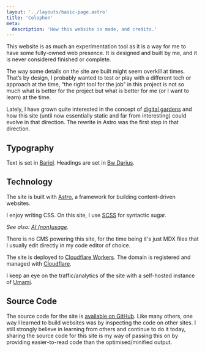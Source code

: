 ```yaml
---
layout: '../layouts/basic-page.astro'
title: 'Colophon'
meta:
  description: 'How this website is made, and credits.'
---
```



This website is as much an experimentation tool as it is a way for me to have some fully-owned web presence. It is designed and built by me, and it is never considered finished or complete.

The way some details on the site are built might seem overkill at times. That’s by design, I probably wanted to test or play with a different tech or approach at the time, “the right tool for the job” in this project is not so much what is better for the project but what is better for me (or I want to learn) at the time.

Lately, I have grown quite interested in the concept of [digital gardens](https://maggieappleton.com/garden-history) and how this site (until now essentially static and far from interesting) could evolve in that direction. The rewrite in Astro was the first step in that direction.

## Typography

Text is set in [Bariol](https://www.atipofoundry.com/fonts/bariol). Headings are set in [Bw Darius](https://brandingwithtype.com/typefaces/bw-darius).

## Technology

The site is built with [Astro](https://astro.build/), a framework for building content-driven websites.

I enjoy writing CSS. On this site, I use [SCSS](https://sass-lang.com/) for syntactic sugar.

_See also: [AI (non)usage](/ai/)._

There is no CMS powering this site, for the time being it's just MDX files that I usually edit directly in my code editor of choice.

The site is deployed to [Cloudflare Workers](https://workers.cloudflare.com/). The domain is registered and managed with [Cloudflare](https://www.cloudflare.com/).

I keep an eye on the traffic/analytics of the site with a self-hosted instance of [Umami](https://umami.is/).

## Source Code

The source code for the site is [available on GitHub](https://github.com/guill3m/website). Like many others, one way I learned to build websites was by inspecting the code on other sites. I still strongly believe in learning from others and continue to do it today, sharing the source code for this site is my way of passing this on by providing easier-to-read code than the optimised/minified output.

